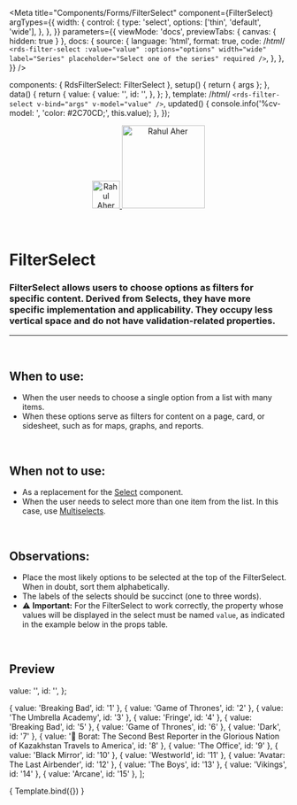 
<Meta
  title="Components/Forms/FilterSelect"
  component={FilterSelect}
  argTypes={{
    width: {
      control: {
        type: 'select',
        options: ['thin', 'default', 'wide'],
      },
    },
  }}
  parameters={{
    viewMode: 'docs',
    previewTabs: { canvas: { hidden: true } },
    docs: {
      source: {
        language: 'html',
        format: true,
        code: /*html*/
        `<rds-filter-select
          :value="value"
          :options="options"
          width="wide"
          label="Series"
          placeholder="Select one of the series"
          required
        />`,
      },
    },
  }}
/>

  components: { RdsFilterSelect: FilterSelect },
  setup() {
    return { args };
  },
  data() {
    return {
      value: {
        value: '',
        id: '',
      },
    };
  },
  template: /*html*/ `
    <rds-filter-select
      v-bind="args"
      v-model="value"
    />
  `,
  updated() {
    console.info('%cv-model: ', 'color: #2C70CD;', this.value);
  },
});

<div align="center" style={{display: 'flex'}}>
    <a href="https://rahulaher.netlify.app">
        <img src="https://rahulaher.netlify.app/img/logo/glyph-black-colored.svg" alt="Rahul Aher logo" width="50" />
        <img src="https://rahulaher.netlify.app/img/logo/word-black-colored.svg" alt="Rahul Aher" width="150" />
    </a>
</div>

<br />
<br />

# FilterSelect

### FilterSelect allows users to choose options as filters for specific content. Derived from Selects, they have more specific implementation and applicability. They occupy less vertical space and do not have validation-related properties.
---
<br />

## When to use:
- When the user needs to choose a single option from a list with many items.
- When these options serve as filters for content on a page, card, or sidesheet, such as for maps, graphs, and reports.

<br />

## When not to use:
- As a replacement for the <a href="https://rds-design-system.netlify.app/?path=/docs/components-forms-select--select">Select</a> component.
- When the user needs to select more than one item from the list. In this case, use <a href="https://rds-design-system.netlify.app/?path=/docs/components-forms-multiselect--multiselect">Multiselects</a>.

<br />

## Observations:
- Place the most likely options to be selected at the top of the FilterSelect. When in doubt, sort them alphabetically.
- The labels of the selects should be succinct (one to three words).
- ⚠️ **Important:** For the FilterSelect to work correctly, the property whose values will be displayed in the select must be named `value`, as indicated in the example below in the props table.

<br />

## Preview

  value: '',
  id: '',
};

  { value: 'Breaking Bad', id: '1' },
  { value: 'Game of Thrones', id: '2' },
  { value: 'The Umbrella Academy', id: '3' },
  { value: 'Fringe', id: '4' },
  { value: 'Breaking Bad', id: '5' },
  { value: 'Game of Thrones', id: '6' },
  { value: 'Dark', id: '7' },
  { value: '👀 Borat: The Second Best Reporter in the Glorious Nation of Kazakhstan Travels to America', id: '8' },
  { value: 'The Office', id: '9' },
  { value: 'Black Mirror', id: '10' },
  { value: 'Westworld', id: '11' },
  { value: 'Avatar: The Last Airbender', id: '12' },
  { value: 'The Boys', id: '13' },
  { value: 'Vikings', id: '14' },
  { value: 'Arcane', id: '15' },
];

<Canvas>
  <Story
    name="Select"
    args={{
      options,
      width: 'wide',
      id: 'id',
      label: 'Series',
      placeholder: 'Select one of the series',
    }}
  >
    { Template.bind({}) }
  </Story>
</Canvas>

<ArgsTable story="Select" />
